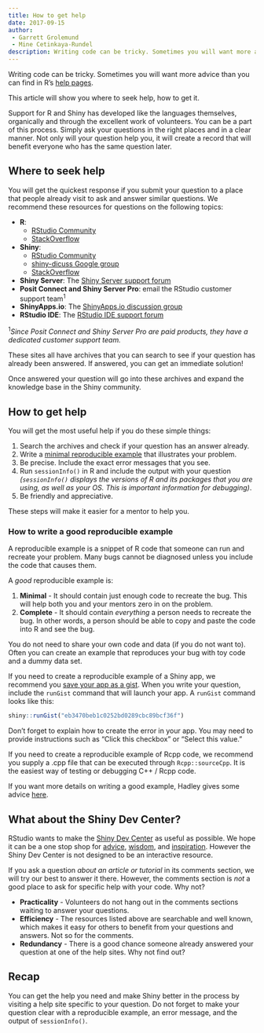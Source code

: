 ```yaml
---
title: How to get help
date: 2017-09-15
author: 
 - Garrett Grolemund 
 - Mine Cetinkaya-Rundel
description: Writing code can be tricky. Sometimes you will want more advice than you can find in R's help pages. This article will show you where to seek help, how to get it.
---
```


Writing code can be tricky. Sometimes you will want more advice than you can find in R's [help pages](http://www.rdocumentation.org/).

This article will show you where to seek help, how to get it.

Support for R and Shiny has developed like the languages themselves, organically and through the excellent work of volunteers. You can be a part of this process. Simply ask your questions in the right places and in a clear manner. Not only will your question help you, it will create a record that will benefit everyone who has the same question later.

## Where to seek help

You will get the quickest response if you submit your question to a place that people already visit to ask and answer similar questions. We recommend these resources for questions on the following topics:

* __R__:
  * [RStudio Community](https://community.rstudio.com/)
  * [StackOverflow](http://stackoverflow.com/questions/tagged/r)
* __Shiny__:
  * [RStudio Community](https://community.rstudio.com/c/shiny)
  * [shiny-dicuss Google group](https://groups.google.com/forum/#!forum/shiny-discuss)
  * [StackOverflow](http://stackoverflow.com/questions/tagged/shiny)
* __Shiny Server__: The [Shiny Server support forum](https://support.rstudio.com/hc/communities/public/topics/200092706-Shiny-Server)
* __Posit Connect and Shiny Server Pro__: email the RStudio customer support team<sup>1</sup>
* __ShinyApps.io__: The [ShinyApps.io discussion group](https://groups.google.com/forum/#!forum/shinyapps-users)
* __RStudio IDE__: The [RStudio IDE support forum](https://support.rstudio.com/hc/communities/public/topics/200022748-RStudio-IDE)

<sup>1</sup>_Since Posit Connect and Shiny Server Pro are paid products, they have a dedicated customer support team._

These sites all have archives that you can search to see if your question has already been answered. If answered, you can get an immediate solution!

Once answered your question will go into these archives and expand the knowledge base in the Shiny community.

## How to get help

You will get the most useful help if you do these simple things:

1. Search the archives and check if your question has an answer already.
2. Write a [minimal reproducible example](https://www.tidyverse.org/help/#reprex) that illustrates your problem.
3. Be precise. Include the exact error messages that you see.
4. Run `sessionInfo()` in R and include the output with your question _(`sessionInfo()` displays the versions of R and its packages that you are using, as well as your OS. This is important information for debugging)_.
5. Be friendly and appreciative.

These steps will make it easier for a mentor to help you.

### How to write a good reproducible example

A reproducible example is a snippet of R code that someone can run and recreate your problem. Many bugs cannot be diagnosed unless you include the code that causes them.

A _good_ reproducible example is:

1. **Minimal** - It should contain just enough code to recreate the bug. This will help both you and your mentors zero in on the problem.
2. **Complete** - It should contain _everything_ a person needs to recreate the bug. In other words, a person should be able to copy and paste the code into R and see the bug.

You do not need to share your own code and data (if you do not want to). Often you can create an example that reproduces your bug with toy code and a dummy data set.

If you need to create a reproducible example of a Shiny app, we recommend you [save your app as a gist](/tutorial/written-tutorial/lesson7). When you write your question, include the `runGist` command that will launch your app. A `runGist` command looks like this:

````r
shiny::runGist("eb3470beb1c0252bd0289cbc89bcf36f")
````

Don't forget to explain how to create the error in your app. You may need to provide instructions such as "Click this checkbox" or "Select this value."

If you need to create a reproducible example of Rcpp code, we recommend you supply a .cpp file that can be executed
through `Rcpp::sourceCpp`. It is the easiest way of testing or
debugging C++ / Rcpp code.

If you want more details on writing a good example, Hadley gives some advice [here](https://gist.github.com/hadley/270442).


## What about the Shiny Dev Center?

RStudio wants to make the [Shiny Dev Center](../../) as useful as possible. We hope it can be a one stop shop for [advice](/articles), [wisdom](/tutorial), and [inspiration](/gallery). However the Shiny Dev Center is not designed to be an interactive resource.

If you ask a question _about an article or tutorial_ in its comments section, we will try our best to answer it there. However, the comments section is _not_ a good place to ask for specific help with your code. Why not?

* __Practicality__ - Volunteers do not hang out in the comments sections waiting to answer your questions.
* __Efficiency__ - The resources listed above are searchable and well known, which makes it easy for others to benefit from your questions and answers. Not so for the comments.
* __Redundancy__ - There is a good chance someone already answered your question at one of the help sites. Why not find out?

## Recap

You can get the help you need and make Shiny better in the process by visiting a help site specific to your question. Do not forget to make your question clear with a reproducible example, an error message, and the output of `sessionInfo()`.

